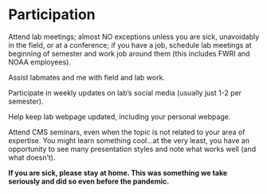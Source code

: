 # **Participation**

Attend lab meetings; almost NO exceptions unless you are sick, unavoidably in the field, or at a conference; if you have a job, schedule lab meetings at beginning of semester and work job around them (this includes FWRI and NOAA employees).

Assist labmates and me with field and lab work. 

Participate in weekly updates on lab’s social media (usually just 1-2 per semester).

Help keep lab webpage updated, including your personal webpage.

Attend CMS seminars, even when the topic is not related to your area of expertise. You might learn something cool…at the very least, you have an opportunity to see many presentation styles and note what works well (and what doesn’t).

**If you are sick, please stay at home. This was something we take seriously and did so even before the pandemic.** 